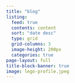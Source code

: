 ```yaml
---
title: "blog"
listing:
  feed: true
  contents: content
  sort: "date desc"
  type: grid
  grid-columns: 3
  image-height: 200px
  categories: true
page-layout: full
title-block-banner: true
image: lego-profile.jpeg
---
```

